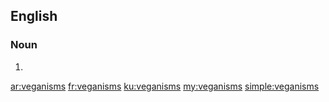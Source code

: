 ==English==

===Noun===
{{head|en}}

# {{plural of|veganism}}

[[ar:veganisms]]
[[fr:veganisms]]
[[ku:veganisms]]
[[my:veganisms]]
[[simple:veganisms]]